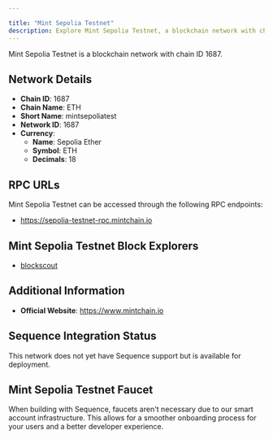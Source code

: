 ```yaml
---

title: "Mint Sepolia Testnet"
description: Explore Mint Sepolia Testnet, a blockchain network with chain ID 1687. Learn about its native currency, Sepolia Ether, and how to interact with the network.
---
```




Mint Sepolia Testnet is a blockchain network with chain ID 1687.

## Network Details

- **Chain ID**: 1687
- **Chain Name**: ETH
- **Short Name**: mintsepoliatest
- **Network ID**: 1687
- **Currency**: 
  - **Name**: Sepolia Ether
  - **Symbol**: ETH
  - **Decimals**: 18

## RPC URLs

Mint Sepolia Testnet can be accessed through the following RPC endpoints:

- https://sepolia-testnet-rpc.mintchain.io

## Mint Sepolia Testnet Block Explorers

- [blockscout](https://sepolia-testnet-explorer.mintchain.io)

## Additional Information

- **Official Website**: https://www.mintchain.io

## Sequence Integration Status

This network does not yet have Sequence support but is available for deployment.

## Mint Sepolia Testnet Faucet

When building with Sequence, faucets aren't necessary due to our smart account infrastructure. This allows for a smoother onboarding process for your users and a better developer experience.
